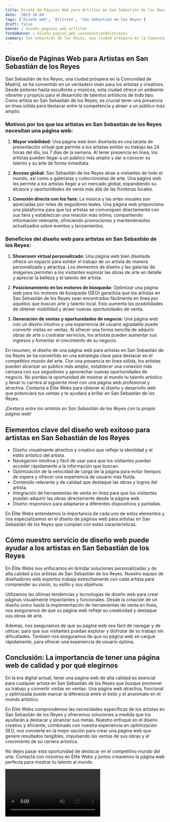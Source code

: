 ```yaml
---
title: Diseño de Páginas Web para Artistas en San Sebastián de los Reyes
date: '2023-10-04'
tags: ['Diseño web', 'Artistas', 'San Sebastián de los Reyes']
draft: false
banner : diseño_paginas_web_artistas
fondoBanner : diseño_pagina_web_sansebastiándelosreyes
summary: San Sebastián de los Reyes, una ciudad próspera en la Comunidad de Madrid, se ha convertido en un verdadero imán para los artistas y creativos. Desde pintores hasta escultores y músicos, esta ciudad ofrece un ambiente vibrante y propicio para el desarrollo de talentos artísticos de todo tipo. Como artista en San Sebastián de los Reyes, es crucial tener una presencia en línea sólida para destacar entre la competencia y atraer a un público más amplio.
---
```


## Diseño de Páginas Web para Artistas en San Sebastián de los Reyes

San Sebastián de los Reyes, una ciudad próspera en la Comunidad de Madrid, se ha convertido en un verdadero imán para los artistas y creativos. Desde pintores hasta escultores y músicos, esta ciudad ofrece un ambiente vibrante y propicio para el desarrollo de talentos artísticos de todo tipo. Como artista en San Sebastián de los Reyes, es crucial tener una presencia en línea sólida para destacar entre la competencia y atraer a un público más amplio.

### Motivos por los que los artistas en San Sebastián de los Reyes necesitan una página web:

1. **Mayor visibilidad:** Una página web bien diseñada es una tarjeta de presentación virtual que permite a los artistas exhibir su trabajo las 24 horas del día, los 7 días de la semana. Al tener presencia en línea, los artistas pueden llegar a un público más amplio y dar a conocer su talento y su arte de forma inmediata.

2. **Acceso global:** San Sebastián de los Reyes atrae a visitantes de todo el mundo, así como a galeristas y coleccionistas de arte. Una página web les permite a los artistas llegar a un mercado global, expandiendo su alcance y oportunidades de venta más allá de las fronteras locales.

3. **Conexión directa con los fans:** La música y las artes visuales son apreciadas por miles de seguidores leales. Una página web proporciona una plataforma para que los artistas se comuniquen directamente con sus fans y establezcan una relación más íntima, compartiendo información relevante, ofreciendo promociones y manteniéndolos actualizados sobre eventos y lanzamientos.

### Beneficios del diseño web para artistas en San Sebastián de los Reyes:

1. **Showroom virtual personalizado:** Una página web bien diseñada ofrece un espacio para exhibir el trabajo de un artista de manera personalizada y atractiva. Los elementos de diseño y las galerías de imágenes permiten a los visitantes explorar las obras de arte en detalle y apreciar la belleza y el talento del artista.

2. **Posicionamiento en los motores de búsqueda:** Optimizar una página web para los motores de búsqueda (SEO) garantiza que los artistas en San Sebastián de los Reyes sean encontrados fácilmente en línea por aquellos que buscan arte y talento local. Esto aumenta las posibilidades de obtener visibilidad y atraer nuevas oportunidades de venta.

3. **Generación de ventas y oportunidades de negocio:** Una página web con un diseño intuitivo y una experiencia de usuario agradable puede convertir visitas en ventas. Al ofrecer una forma sencilla de adquirir obras de arte o contratar servicios, los artistas pueden aumentar sus ingresos y fomentar el crecimiento de su negocio.

En resumen, el diseño de una página web para artistas en San Sebastián de los Reyes se ha convertido en una estrategia clave para destacar en el competitivo mundo del arte. Con una presencia en línea sólida, los artistas pueden alcanzar un público más amplio, establecer una conexión más cercana con sus seguidores y aprovechar nuevas oportunidades de negocio. No pierdas la oportunidad de mostrar al mundo tu talento artístico y llevar tu carrera al siguiente nivel con una página web profesional y atractiva. Contacta a Élite Webs para obtener el diseño y desarrollo web que potenciará tus ventas y te ayudará a brillar en San Sebastián de los Reyes.

*¡Destaca entre los artistas en San Sebastián de los Reyes con tu propia página web!*


<GifSeo />

<Cta />

## Elementos clave del diseño web exitoso para artistas en San Sebastián de los Reyes

- Diseño visualmente atractivo y creativo que refleje la identidad y el estilo artístico del artista.
- Navegación intuitiva y fácil de usar para que los visitantes puedan acceder rápidamente a la información que buscan.
- Optimización de la velocidad de carga de la página para evitar tiempos de espera y ofrecer una experiencia de usuario más fluida.
- Contenido relevante y de calidad que destaque las obras y logros del artista.
- Integración de herramientas de venta en línea para que los visitantes puedan adquirir las obras directamente desde la página web.
- Diseño responsivo para adaptarse a diferentes dispositivos y pantallas.

En Élite Webs entendemos la importancia de cada uno de estos elementos y nos especializamos en el diseño de páginas web para artistas en San Sebastián de los Reyes que cumplan con estas características.

## Cómo nuestro servicio de diseño web puede ayudar a los artistas en San Sebastián de los Reyes

En Élite Webs nos enfocamos en brindar soluciones personalizadas y de alta calidad a los artistas de San Sebastián de los Reyes. Nuestro equipo de diseñadores web expertos trabaja estrechamente con cada artista para comprender su visión, su estilo y sus objetivos.

Utilizamos las últimas tendencias y tecnologías de diseño web para crear páginas visualmente impactantes y funcionales. Desde la creación de un diseño único hasta la implementación de herramientas de venta en línea, nos aseguramos de que su página web refleje su creatividad y destaque sus obras de arte.

Además, nos aseguramos de que su página web sea fácil de navegar y de utilizar, para que sus visitantes puedan explorar y disfrutar de su trabajo sin dificultades. También nos aseguramos de que su página web se cargue rápidamente, para ofrecer una experiencia de usuario óptima.

## Conclusión: La importancia de tener una página web de calidad y por qué elegirnos

En la era digital actual, tener una página web de alta calidad es esencial para cualquier artista en San Sebastián de los Reyes que busque promover su trabajo y convertir visitas en ventas. Una página web atractiva, funcional y optimizada puede marcar la diferencia entre el éxito y el anonimato en el mundo artístico.

En Élite Webs comprendemos las necesidades específicas de los artistas en San Sebastián de los Reyes y ofrecemos soluciones a medida que los ayudarán a destacar y alcanzar sus metas. Nuestro enfoque en el diseño creativo y eficiente, combinado con nuestra experiencia en optimización SEO, nos convierte en la mejor opción para crear una página web que genere resultados tangibles, impulsando las ventas de sus obras y el crecimiento de su carrera artística.

No dejes pasar esta oportunidad de destacar en el competitivo mundo del arte. Contacta con nosotros en Élite Webs y juntos crearemos la página web perfecta para mostrar tu talento al mundo.

<Video />

<CtaBot job='Artistas' city='San Sebastián de los Reyes'/>

<Gmaps query='San Sebastián de los Reyes+españa+maps' />